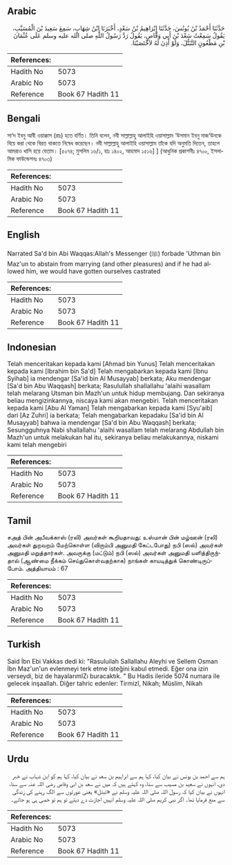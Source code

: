## Arabic


<div dir="rtl" lang="ar" style={{fontSize:'larger',backgroundColor:'#f8f9fa',padding:20}}>
حَدَّثَنَا أَحْمَدُ بْنُ يُونُسَ، حَدَّثَنَا إِبْرَاهِيمُ بْنُ سَعْدٍ، أَخْبَرَنَا ابْنُ شِهَابٍ، سَمِعَ سَعِيدَ بْنَ الْمُسَيَّبِ، يَقُولُ سَمِعْتُ سَعْدَ بْنَ أَبِي وَقَّاصٍ، يَقُولُ رَدَّ رَسُولُ اللَّهِ صلى الله عليه وسلم عَلَى عُثْمَانَ بْنِ مَظْعُونٍ التَّبَتُّلَ، وَلَوْ أَذِنَ لَهُ لاَخْتَصَيْنَا‏.‏
</div>
<div style={{backgroundColor:'#f8f9fa',padding:20, marginBottom: 10}}><table> <thead> <tr> <th>References:</th> <th></th> </tr> </thead> <tbody><tr><td>Hadith No</td><td>5073</td></tr><tr><td>Arabic No</td><td>5073</td></tr><tr><td>Reference</td><td>Book 67 Hadith 11</td></tr></tbody></table></div>

## Bengali


<div dir="ltr" lang="bn" style={{fontSize:'larger',backgroundColor:'#f8f9fa',padding:20}}>
সা‘দ ইবনু আবী ওয়াক্কাস (রাঃ) হতে বর্ণিত। তিনি বলেন, নবী সাল্লাল্লাহু আলাইহি ওয়াসাল্লাম ‘উসমান ইবনু মাজ‘উনকে বিয়ে করা থেকে বিরত থাকতে নিষেধ করেছেন। নবী সাল্লাল্লাহু আলাইহি ওয়াসাল্লাম তাঁকে যদি অনুমতি দিতেন, তাহলে আমরাও খাসি হয়ে যেতাম। [৫০৭৪; মুসলিম ১৬/১, হাঃ ১৪০২, আহমাদ ১৫১৬] ] (আধুনিক প্রকাশনীঃ ৪৭০০, ইসলামিক ফাউন্ডেশনঃ ৪৭০৩)
</div>
<div style={{backgroundColor:'#f8f9fa',padding:20, marginBottom: 10}}><table> <thead> <tr> <th>References:</th> <th></th> </tr> </thead> <tbody><tr><td>Hadith No</td><td>5073</td></tr><tr><td>Arabic No</td><td>5073</td></tr><tr><td>Reference</td><td>Book 67 Hadith 11</td></tr></tbody></table></div>

## English


<div dir="ltr" lang="en" style={{fontSize:'larger',backgroundColor:'#f8f9fa',padding:20}}>
Narrated Sa'd bin Abi Waqqas:Allah's Messenger (ﷺ) forbade 'Uthman bin Maz'un to abstain from marrying (and other pleasures) and if he had allowed him, we would have gotten ourselves castrated
</div>
<div style={{backgroundColor:'#f8f9fa',padding:20, marginBottom: 10}}><table> <thead> <tr> <th>References:</th> <th></th> </tr> </thead> <tbody><tr><td>Hadith No</td><td>5073</td></tr><tr><td>Arabic No</td><td>5073</td></tr><tr><td>Reference</td><td>Book 67 Hadith 11</td></tr></tbody></table></div>

## Indonesian


<div dir="ltr" lang="id" style={{fontSize:'larger',backgroundColor:'#f8f9fa',padding:20}}>
Telah menceritakan kepada kami [Ahmad bin Yunus] Telah menceritakan kepada kami [Ibrahim bin Sa'd] Telah mengabarkan kepada kami [Ibnu Syihab] ia mendengar [Sa'id bin Al Musayyab] berkata; Aku mendengar [Sa'd bin Abu Waqqash] berkata; Rasulullah shallallahu 'alaihi wasallam telah melarang Utsman bin Mazh'un untuk hidup membujang. Dan sekiranya beliau mengizinkannya, niscaya kami akan mengebiri. Telah menceritakan kepada kami [Abu Al Yaman] Telah mengabarkan kepada kami [Syu'aib] dari [Az Zuhri] ia berkata; Telah mengabarkan kepadaku [Sa'id bin Al Musayyab] bahwa ia mendengar [Sa'd bin Abu Waqqash] berkata; Sesungguhnya Nabi shallallahu 'alaihi wasallam telah melarang Abdullah bin Mazh'un untuk melakukan hal itu, sekiranya beliau melakukannya, niskami kami telah mengebiri
</div>
<div style={{backgroundColor:'#f8f9fa',padding:20, marginBottom: 10}}><table> <thead> <tr> <th>References:</th> <th></th> </tr> </thead> <tbody><tr><td>Hadith No</td><td>5073</td></tr><tr><td>Arabic No</td><td>5073</td></tr><tr><td>Reference</td><td>Book 67 Hadith 11</td></tr></tbody></table></div>

## Tamil


<div dir="ltr" lang="ta" style={{fontSize:'larger',backgroundColor:'#f8f9fa',padding:20}}>
சஅத் பின் அபீவக்காஸ் (ரலி) அவர்கள் கூறியதாவது: உஸ்மான் பின் மழ்ஊன் (ரலி) அவர்கள் துறவறம் மேற்கொள்ள (விரும்பி அனுமதி கேட்டபோது) நபி (ஸல்) அவர்கள் அனுமதி மறுத்தார்கள். அவருக்கு (மட்டும்) நபி (ஸல்) அவர்கள் அனுமதி யளித்திருந்தால் (ஆண்மை நீக்கம் செய்துகொள்வதற்காக) நாங்கள் காயடித்துக் கொண்டிருப்போம். அத்தியாயம் : 67
</div>
<div style={{backgroundColor:'#f8f9fa',padding:20, marginBottom: 10}}><table> <thead> <tr> <th>References:</th> <th></th> </tr> </thead> <tbody><tr><td>Hadith No</td><td>5073</td></tr><tr><td>Arabic No</td><td>5073</td></tr><tr><td>Reference</td><td>Book 67 Hadith 11</td></tr></tbody></table></div>

## Turkish


<div dir="ltr" lang="tr" style={{fontSize:'larger',backgroundColor:'#f8f9fa',padding:20}}>
Said İbn Ebi Vakkas dedi ki: "Rasuluilah Sallallahu Aleyhi ve Sellem Osman İbn Maz'un'un evlenmeyi terk etme isteğini kabul etmedi. Eğer ona izin verseydi, biz de hayalarımlZı buracaktık. " Bu Hadis ileride 5074 numara ile gelecek inşaallah. Diğer tahric edenler: Tirmizî, Nikah; Müslim, Nikah
</div>
<div style={{backgroundColor:'#f8f9fa',padding:20, marginBottom: 10}}><table> <thead> <tr> <th>References:</th> <th></th> </tr> </thead> <tbody><tr><td>Hadith No</td><td>5073</td></tr><tr><td>Arabic No</td><td>5073</td></tr><tr><td>Reference</td><td>Book 67 Hadith 11</td></tr></tbody></table></div>

## Urdu


<div dir="rtl" lang="ur" style={{fontSize:'larger',backgroundColor:'#f8f9fa',padding:20}}>
ہم سے احمد بن یونس نے بیان کیا، کہا ہم سے ابراہیم بن سعد نے بیان کیا، کہا ہم کو ابن شہاب نے خبر دی، انہوں نے سعید بن مسیب سے سنا، وہ کہتے ہیں کہ میں نے سعد بن ابی وقاص رضی اللہ عنہ سے سنا، انہوں نے بیان کیا کہ رسول اللہ صلی اللہ علیہ وسلم نے «تبتل» یعنی عورتوں سے الگ رہنے کی زندگی سے منع فرمایا تھا۔ اگر نبی کریم صلی اللہ علیہ وسلم انہیں اجازت دے دیتے تو ہم تو خصی ہی ہو جاتے۔
</div>
<div style={{backgroundColor:'#f8f9fa',padding:20, marginBottom: 10}}><table> <thead> <tr> <th>References:</th> <th></th> </tr> </thead> <tbody><tr><td>Hadith No</td><td>5073</td></tr><tr><td>Arabic No</td><td>5073</td></tr><tr><td>Reference</td><td>Book 67 Hadith 11</td></tr></tbody></table></div>